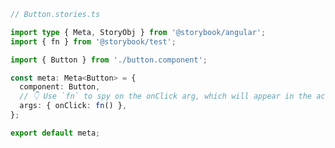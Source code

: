 ```ts
// Button.stories.ts

import type { Meta, StoryObj } from '@storybook/angular';
import { fn } from '@storybook/test';

import { Button } from './button.component';

const meta: Meta<Button> = {
  component: Button,
  // 👇 Use `fn` to spy on the onClick arg, which will appear in the actions panel once invoked
  args: { onClick: fn() },
};

export default meta;
```
